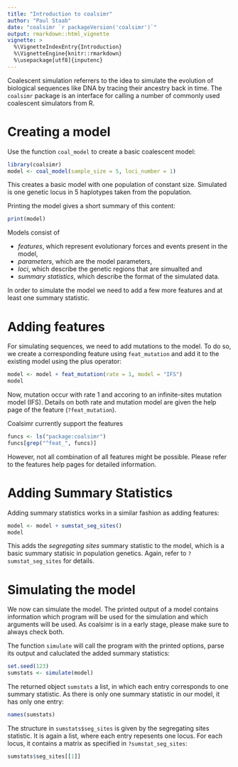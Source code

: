 ```yaml
---
title: "Introduction to coalsimr"
author: "Paul Staab"
date: "coalsimr `r packageVersion('coalsimr')`"
output: rmarkdown::html_vignette
vignette: >
  %\VignetteIndexEntry{Introduction}
  %\VignetteEngine{knitr::rmarkdown}
  %\usepackage[utf8]{inputenc}
---
```


Coalescent simulation referrers to the idea to simulate the evolution of 
biological sequences like DNA by tracing their ancestry back in time. The
`coalsimr` package is an interface for calling a number of commonly used
coalescent simulators from R.

# Creating a model
Use the function `coal_model` to create a basic coalescent model:

```r
library(coalsimr)
model <- coal_model(sample_size = 5, loci_number = 1)
```

This creates a basic model with one population of constant size.
Simulated is one genetic locus in 5 haplotypes taken from the population. 

Printing the model gives a short summary of this content:
```r
print(model)
```

Models consist of 

* _features_, which represent evolutionary forces and events present in the 
  model, 
* _parameters_, which are the model parameters, 
* _loci_, which describe the genetic regions that are simualted and 
* _summary statistics_, which describe the format of the simulated data.

In order to simulate the model we need to add a few more features and at least
one summary statistic.


# Adding features
For simulating sequences, we need to add mutations to the model. To do so,
we create a corresponding feature using `feat_mutation` and add it to the
existing model using the plus operator:

```r
model <- model + feat_mutation(rate = 1, model = "IFS")
model
```

Now, mutation occur with rate 1 and accoring to an infinite-sites mutation 
model (IFS). Details on both rate and mutation model are given the help
page of the feature (`?feat_mutation`). 

Coalsimr currently support the features

```r
funcs <- ls("package:coalsimr")
funcs[grep("^feat_", funcs)]
```

However, not all combination of all features might be possible. Please refer 
to the features help pages for detailed information.


# Adding Summary Statistics

Adding summary statistics works in a similar fashion as adding features:

```r
model <- model + sumstat_seg_sites()
model
```

This adds the _segregating sites_ summary statistic to the model, which is a
basic summary statisic in population genetics. Again, refer to 
`?sumstat_seg_sites` for details.


# Simulating the model

We now can simulate the model. The printed output of a model contains information
which program will be used for the simulation and which arguments will be used.
As coalsimr is in a early stage, please make sure to always check both. 

The
function `simulate` will call the program with the printed options, parse its
output and caluclated the added summary statistics:

```r
set.seed(123)
sumstats <- simulate(model)
```

The returned object `sumstats` a list, in which each entry corresponds to one 
summary statistic. As there is only one summary statistic in our model, 
it has only one entry:

```r
names(sumstats)
```

The structure in `sumstats$seg_sites` is given by the segregating sites 
statistic. It is again a list, where each entry repesents one locus. For each 
locus, it contains a matrix as specified in `?sumstat_seg_sites`:

```r
sumstats$seg_sites[[1]]
```


